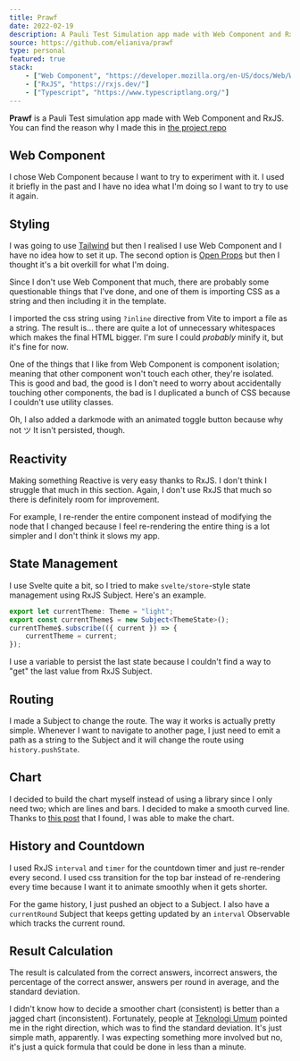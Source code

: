 ```yaml
---
title: Prawf
date: 2022-02-19
description: A Pauli Test Simulation app made with Web Component and RxJS
source: https://github.com/elianiva/prawf
type: personal
featured: true
stack:
    - ["Web Component", "https://developer.mozilla.org/en-US/docs/Web/Web_Components"]
    - ["RxJS", "https://rxjs.dev/"]
    - ["Typescript", "https://www.typescriptlang.org/"]
---
```


**Prawf** is a Pauli Test simulation app made with Web Component and RxJS. You can find the reason why I made this in [the project repo](https://github.com/elianiva/prawf)

## Web Component

I chose Web Component because I want to try to experiment with it. I used it briefly in the past and I have no idea what I'm doing so I want to try to use it again.

## Styling

I was going to use [Tailwind](https://tailwindcss.com/) but then I realised I use Web Component and I have no idea how to set it up. The second option is [Open Props](https://open-props.style/) but then I thought it's a bit overkill for what I'm doing.

Since I don't use Web Component that much, there are probably some questionable things that I've done, and one of them is importing CSS as a string and then including it in the template.

I imported the css string using `?inline` directive from Vite to import a file as a string. The result is... there are quite a lot of unnecessary whitespaces which makes the final HTML bigger. I'm sure I could _probably_ minify it, but it's fine for now.

One of the things that I like from Web Component is component isolation; meaning that other component won't touch each other, they're isolated. This is good and bad, the good is I don't need to worry about accidentally touching other components, the bad is I duplicated a bunch of CSS because I couldn't use utility classes.

Oh, I also added a darkmode with an animated toggle button because why not ツ It isn't persisted, though.

## Reactivity

Making something Reactive is very easy thanks to RxJS. I don't think I struggle that much in this section. Again, I don't use RxJS that much so there is definitely room for improvement.

For example, I re-render the entire component instead of modifying the node that I changed because I feel re-rendering the entire thing is a lot simpler and I don't think it slows my app.

## State Management

I use Svelte quite a bit, so I tried to make `svelte/store`-style state management using RxJS Subject. Here's an example.

```typescript
export let currentTheme: Theme = "light";
export const currentTheme$ = new Subject<ThemeState>();
currentTheme$.subscribe(({ current }) => {
	currentTheme = current;
});
```

I use a variable to persist the last state because I couldn't find a way to "get" the last value from RxJS Subject.

## Routing

I made a Subject to change the route. The way it works is actually pretty simple. Whenever I want to navigate to another page, I just need to emit a path as a string to the Subject and it will change the route using `history.pushState`.

## Chart

I decided to build the chart myself instead of using a library since I only need two; which are lines and bars. I decided to make a smooth curved line. Thanks to [this post](https://francoisromain.medium.com/smooth-a-svg-path-with-cubic-bezier-curves-e37b49d46c74) that I found, I was able to make the chart.

## History and Countdown

I used RxJS `interval` and `timer` for the countdown timer and just re-render every second. I used css transition for the top bar instead of re-rendering every time because I want it to animate smoothly when it gets shorter.

For the game history, I just pushed an object to a Subject. I also have a `currentRound` Subject that keeps getting updated by an `interval` Observable which tracks the current round.

## Result Calculation

The result is calculated from the correct answers, incorrect answers, the percentage of the correct answer, answers per round in average, and the standard deviation.

I didn't know how to decide a smoother chart (consistent) is better than a jagged chart (inconsistent). Fortunately, people at [Teknologi Umum](https://t.me/teknologi_umum) pointed me in the right direction, which was to find the standard deviation. It's just simple math, apparently. I was expecting something more involved but no, it's just a quick formula that could be done in less than a minute.
